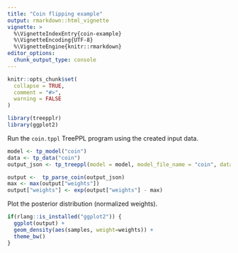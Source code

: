 ```yaml
---
title: "Coin flipping example"
output: rmarkdown::html_vignette
vignette: >
  %\VignetteIndexEntry{coin-example}
  %\VignetteEncoding{UTF-8}
  %\VignetteEngine{knitr::rmarkdown}
editor_options: 
  chunk_output_type: console
---
```


```r
knitr::opts_chunk$set(
  collapse = TRUE,
  comment = "#>",
  warning = FALSE
)
```

```r
library(treepplr)
library(ggplot2)
```

Run the `coin.tppl` TreePPL program using the created input data. 

```r
model <- tp_model("coin")
data <- tp_data("coin")
output_json <- tp_treeppl(model = model, model_file_name = "coin", data = data, data_file_name = "coin")
```

```r
output <-  tp_parse_coin(output_json)
max <- max(output["weights"])
output["weights"] <- exp(output["weights"] - max)
```

Plot the posterior distribution (normalized weights).

```r
if(rlang::is_installed("ggplot2")) {
  ggplot(output) +
  geom_density(aes(samples, weight=weights)) +
  theme_bw()
}
```


